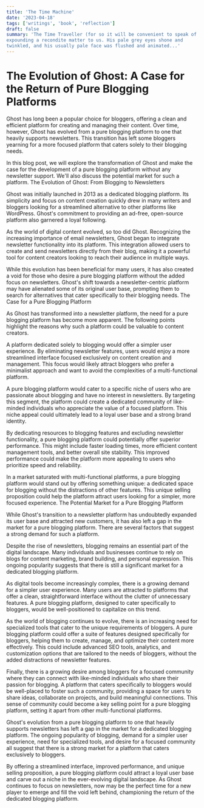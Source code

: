 ```yaml
---
title: 'The Time Machine'
date: '2023-04-18'
tags: ['writings', 'book', 'reflection']
draft: false
summary: 'The Time Traveller (for so it will be convenient to speak of him) was
expounding a recondite matter to us. His pale grey eyes shone and
twinkled, and his usually pale face was flushed and animated...'
---
```


# The Evolution of Ghost: A Case for the Return of Pure Blogging Platforms

Ghost has long been a popular choice for bloggers, offering a clean and efficient platform for creating and managing their content. Over time, however, Ghost has evolved from a pure blogging platform to one that heavily supports newsletters. This transition has left some bloggers yearning for a more focused platform that caters solely to their blogging needs.

In this blog post, we will explore the transformation of Ghost and make the case for the development of a pure blogging platform without any newsletter support. We'll also discuss the potential market for such a platform.
The Evolution of Ghost: From Blogging to Newsletters

Ghost was initially launched in 2013 as a dedicated blogging platform. Its simplicity and focus on content creation quickly drew in many writers and bloggers looking for a streamlined alternative to other platforms like WordPress. Ghost's commitment to providing an ad-free, open-source platform also garnered a loyal following.

As the world of digital content evolved, so too did Ghost. Recognizing the increasing importance of email newsletters, Ghost began to integrate newsletter functionality into its platform. This integration allowed users to create and send newsletters directly from their blog, making it a powerful tool for content creators looking to reach their audience in multiple ways.

While this evolution has been beneficial for many users, it has also created a void for those who desire a pure blogging platform without the added focus on newsletters. Ghost's shift towards a newsletter-centric platform may have alienated some of its original user base, prompting them to search for alternatives that cater specifically to their blogging needs.
The Case for a Pure Blogging Platform

As Ghost has transformed into a newsletter platform, the need for a pure blogging platform has become more apparent. The following points highlight the reasons why such a platform could be valuable to content creators.

A platform dedicated solely to blogging would offer a simpler user experience. By eliminating newsletter features, users would enjoy a more streamlined interface focused exclusively on content creation and management. This focus would likely attract bloggers who prefer a minimalist approach and want to avoid the complexities of a multi-functional platform.

A pure blogging platform would cater to a specific niche of users who are passionate about blogging and have no interest in newsletters. By targeting this segment, the platform could create a dedicated community of like-minded individuals who appreciate the value of a focused platform. This niche appeal could ultimately lead to a loyal user base and a strong brand identity.

By dedicating resources to blogging features and excluding newsletter functionality, a pure blogging platform could potentially offer superior performance. This might include faster loading times, more efficient content management tools, and better overall site stability. This improved performance could make the platform more appealing to users who prioritize speed and reliability.

In a market saturated with multi-functional platforms, a pure blogging platform would stand out by offering something unique: a dedicated space for blogging without the distractions of other features. This unique selling proposition could help the platform attract users looking for a simpler, more focused experience.
The Potential Market for a Pure Blogging Platform

While Ghost's transition to a newsletter platform has undoubtedly expanded its user base and attracted new customers, it has also left a gap in the market for a pure blogging platform. There are several factors that suggest a strong demand for such a platform.

Despite the rise of newsletters, blogging remains an essential part of the digital landscape. Many individuals and businesses continue to rely on blogs for content marketing, brand building, and personal expression. This ongoing popularity suggests that there is still a significant market for a dedicated blogging platform.

As digital tools become increasingly complex, there is a growing demand for a simpler user experience. Many users are attracted to platforms that offer a clean, straightforward interface without the clutter of unnecessary features. A pure blogging platform, designed to cater specifically to bloggers, would be well-positioned to capitalize on this trend.

As the world of blogging continues to evolve, there is an increasing need for specialized tools that cater to the unique requirements of bloggers. A pure blogging platform could offer a suite of features designed specifically for bloggers, helping them to create, manage, and optimize their content more effectively. This could include advanced SEO tools, analytics, and customization options that are tailored to the needs of bloggers, without the added distractions of newsletter features.

Finally, there is a growing desire among bloggers for a focused community where they can connect with like-minded individuals who share their passion for blogging. A platform that caters specifically to bloggers would be well-placed to foster such a community, providing a space for users to share ideas, collaborate on projects, and build meaningful connections. This sense of community could become a key selling point for a pure blogging platform, setting it apart from other multi-functional platforms.

Ghost's evolution from a pure blogging platform to one that heavily supports newsletters has left a gap in the market for a dedicated blogging platform. The ongoing popularity of blogging, demand for a simpler user experience, need for specialized tools, and desire for a focused community all suggest that there is a strong market for a platform that caters exclusively to bloggers.

By offering a streamlined interface, improved performance, and unique selling proposition, a pure blogging platform could attract a loyal user base and carve out a niche in the ever-evolving digital landscape. As Ghost continues to focus on newsletters, now may be the perfect time for a new player to emerge and fill the void left behind, championing the return of the dedicated blogging platform.
